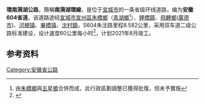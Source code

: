 {{Notability Unreferenced|time=2020-07-14T15:33:05+00:00}}
{{noteTA|G1=Unit}}
{{中国省道信息框
|省=安徽
|省道编号=604
|地图链接=是
|路线名称=环南漪湖公路
|路线简称=南漪湖環線
|環繞=[[南漪湖|南漪湖]]
|规划总长度=96.8
|最近通车日期=
}}
'''環南漪湖公路'''，簡稱'''南漪湖環線'''，是位于[[宣城市|宣城市]]的一条省级环线道路，编为'''安徽604省道'''。该道路途经[[宣城市|宣城市]][[宣州區|宣州區]][[朱橋鄉|朱橋鄉]]（[[青湖鄉|青湖鄉]]<ref>由[[朱橋鄉|朱橋鄉]]與[[五星乡_(宣城市)|五星鄉]]合併而成，此行政區劃調整已獲得批復，但未予實施</ref>）、[[貍橋鎮|貍橋鎮]]、[[飛鯉鄉|飛鯉鄉]]([[廣德市|廣德市]])、[[河棚镇|河棚镇]]、[[畢橋镇|畢橋镇]]、[[沈村鎮|沈村鎮]]。S604朱沈路里程8.582公里，采用双车道二级公路标准建设，设计速度60公里每小时<ref>{{Cite web|title=宣城交通！S604朱沈路、S104宣港路建设最新进展|url=https://www.sohu.com/a/311997221_174500|date=2019-05-05|accessdate=2020-07-08|archive-date=2020-07-10|archive-url=https://web.archive.org/web/20200710201658/https://www.sohu.com/a/311997221_174500|dead-url=no}}</ref>，计划2021年8月竣工。

== 参考资料 ==
{{Reflist}}

{{安徽省道}}
{{Road-stub}}
[[Category:安徽省公路|Category:安徽省公路]]